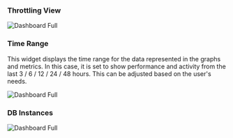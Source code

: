 ### Throttling View



<img
  className="block dark:block"
  src="/images/throttling/rule.jpg"
  alt="Dashboard Full"
/>  

### Time Range

This widget displays the time range for the data represented in the graphs and metrics. In this case, it is set to show performance and activity from the last 3 / 6 / 12 / 24 / 48 hours. This can be adjusted based on the user's needs.

<img
  className="block dark:block"
  src="/images/throttling/time-range.jpg"
  alt="Dashboard Full"
  width={350}
/> 

### DB Instances


<img
  className="block dark:block"
  src="/images/throttling/db-instances.jpg"
  alt="Dashboard Full"
  width={250}
/> 
